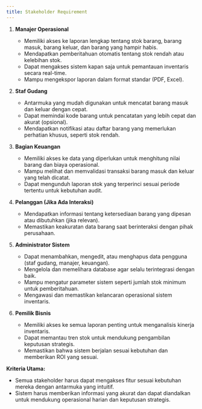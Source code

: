 ---
title: Stakeholder Requirement
---

1. **Manajer Operasional**  
   - Memiliki akses ke laporan lengkap tentang stok barang, barang masuk, barang keluar, dan barang yang hampir habis.  
   - Mendapatkan pemberitahuan otomatis tentang stok rendah atau kelebihan stok.  
   - Dapat mengakses sistem kapan saja untuk pemantauan inventaris secara real-time.  
   - Mampu mengekspor laporan dalam format standar (PDF, Excel).  

2. **Staf Gudang**  
   - Antarmuka yang mudah digunakan untuk mencatat barang masuk dan keluar dengan cepat.  
   - Dapat memindai kode barang untuk pencatatan yang lebih cepat dan akurat (opsional).  
   - Mendapatkan notifikasi atau daftar barang yang memerlukan perhatian khusus, seperti stok rendah.  

3. **Bagian Keuangan**  
   - Memiliki akses ke data yang diperlukan untuk menghitung nilai barang dan biaya operasional.  
   - Mampu melihat dan memvalidasi transaksi barang masuk dan keluar yang telah dicatat.  
   - Dapat mengunduh laporan stok yang terperinci sesuai periode tertentu untuk kebutuhan audit.  

4. **Pelanggan (Jika Ada Interaksi)**  
   - Mendapatkan informasi tentang ketersediaan barang yang dipesan atau dibutuhkan (jika relevan).  
   - Memastikan keakuratan data barang saat berinteraksi dengan pihak perusahaan.  

5. **Administrator Sistem**  
   - Dapat menambahkan, mengedit, atau menghapus data pengguna (staf gudang, manajer, keuangan).  
   - Mengelola dan memelihara database agar selalu terintegrasi dengan baik.  
   - Mampu mengatur parameter sistem seperti jumlah stok minimum untuk pemberitahuan.  
   - Mengawasi dan memastikan kelancaran operasional sistem inventaris.  

6. **Pemilik Bisnis**  
   - Memiliki akses ke semua laporan penting untuk menganalisis kinerja inventaris.  
   - Dapat memantau tren stok untuk mendukung pengambilan keputusan strategis.  
   - Memastikan bahwa sistem berjalan sesuai kebutuhan dan memberikan ROI yang sesuai.  

**Kriteria Utama:**  
- Semua stakeholder harus dapat mengakses fitur sesuai kebutuhan mereka dengan antarmuka yang intuitif.  
- Sistem harus memberikan informasi yang akurat dan dapat diandalkan untuk mendukung operasional harian dan keputusan strategis.